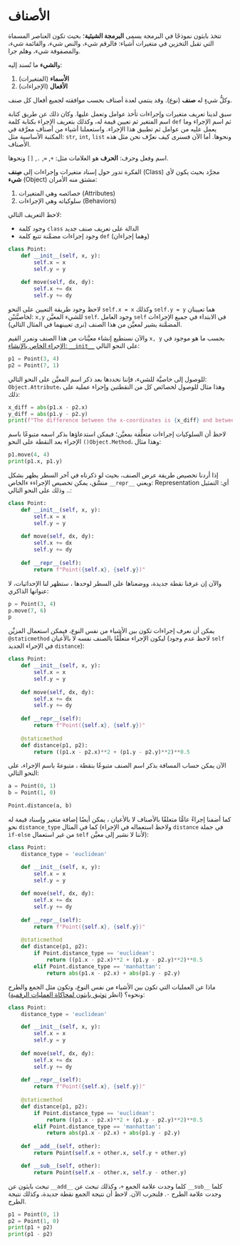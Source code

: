 # الأصناف

تتخذ بايثون نموذجًا في البرمجة يسمى **البرمجة الشيئية**؛ بحيث تكون العناصر المسماة التي تقبل التخزين في متغيرات أشياء: فالرقم شيء، والنص شيء، والقائمة شيء، والمصفوفة شيء، وهلم جرا.

و**الشيء** ما تُسند إليه:

1. **الأسماء** (المتغيرات)
2. **الأفعال** (الإجراءات)

وكلُّ شيءٍ له **صنف** (نوع). وقد ينتمي لعدة أصناف بحسب موافقته لجميع أفعال كل صنف.

سبق لدينا تعريف متغيرات وإجراءات تأخذ عوامل وتعمل عليها. وكان ذلك عن طريق كتابة اسم المتغير ثم تعيين قيمة له، وكذلك بتعريف الإجراء بكتابة كلمة `def` ثم اسم الإجراء وما يعمل عليه من عوامل ثم تطبيق هذا الإجراء. واستعملنا أشياء من أصناف معرَّفة في المكتبة الأساسية مثل: `str`, `int`, `list` ونحوها. أما الآن فسنرى كيف نعرِّف نحن مثل هذه الأصناف.

اسم وفعل وحرف: **الحرف** هو العلامات مثل: `+`, `=`, `.`, `[]` ونحوها.

الفكرة تدور حول إسناد متغيرات وإجراءات إلى **صِنف** (Class) مجرَّد بحيث يكون لأي **شيء** (Object) مشتق منه الأمران:

1. خصائصه وهي المتغيرات (Attributes)
2. سلوكياته وهي الإجراءات (Behaviors)

لاحظ التعريف التالي:

- وجود كلمة `class` الدالة على تعريف صنف جديد
- وجود إجراءات مضمَّنة تتبع كلمة `def` (وهما إجراءان)

```python
class Point:
    def __init__(self, x, y):
        self.x = x
        self.y = y
    
    def move(self, dx, dy):
        self.x += dx
        self.y += dy
```

لاحظ وجود طريقة التعيين على النحو `self.x = x` وكذلك `self.y = y` هما تعيينان لخاصيَّتيْن: `x,y` للشيء المعيَّن `self`. وجود العامل `self` في الابتداء في جميع الإجراءات المضمَّنة يشير لمعيَّن من هذا الصنف (نرى تعيينهما في المثال التالي).

والآن نستطيع إنشاء معيَّنات من هذا الصنف ونمرر القيم `x, y` بحسب ما هو موجود في [الإجراء الخاص بالإنشاء: `__init__`](https://docs.python.org/3/reference/datamodel.html#object.__init__) على النحو التالي:

```python
p1 = Point(3, 4)
p2 = Point(7, 1)
```

للوصول إلى خاصيَّة للشيء، فإننا نحددها بعد ذكر اسم المعيَّن على النحو التالي: `Object.Attribute`، وهذا مثال للوصول لخصائص كل من النقطتين وإجراء عملية على ذلك:

```python
x_diff = abs(p1.x - p2.x)
y_diff = abs(p1.y - p2.y)
print(f"The difference between the x-coordinates is {x_diff} and between the y-coordinates is {y_diff}.")
```

لاحظ أن السلوكيات إجراءات متعلِّقة بمعيَّن؛ فيمكن استدعاؤها بذكر اسمه متبوعًا باسم الإجراء بعد النقطة على النحو `()Object.Method`، وهذا مثال:

```python
p1.move(4, 4)
print(p1.x, p1.y)
```

إذا أردنا تخصيص طريقة عرض الصنف، بحيث لو ذكرناه في آخر السطر يظهر بشكل منسَّق، يمكن تخصيص الإجراءء ءالخاص `__repr__` ويعني: Representation أي: التمثيل .. وذلك على النحو التالي:

```python
class Point:
    def __init__(self, x, y):
        self.x = x
        self.y = y
    
    def move(self, dx, dy):
        self.x += dx
        self.y += dy
    
    def __repr__(self):
        return f"Point({self.x}, {self.y})"
```

والآن إن عرفنا نقطة جديدة، ووضعناها على السطر لوحدها ، ستظهر لنا الإحداثيات، لا عنوانها الذاكري:

```python
p = Point(3, 4)
p.move(7, 6)
p
```

يمكن أن نعرف إجراءات تكون بين الأشياء من نفس النوع، فيمكن استعمال المزيِّن `@staticmethod` ليكون الإجراء متعلِّقًا بالصنف نفسه لا بالأعيان (لاحظ عدم وجود `self` في الإجراء الجديد `distance`):

```python
class Point:
    def __init__(self, x, y):
        self.x = x
        self.y = y
    
    def move(self, dx, dy):
        self.x += dx
        self.y += dy
    
    def __repr__(self):
        return f"Point({self.x}, {self.y})"
				
    @staticmethod
    def distance(p1, p2):
        return ((p1.x - p2.x)**2 + (p1.y - p2.y)**2)**0.5
```

الآن يمكن حساب المسافة بذكر اسم الصنف متبوعًا بنقطة ، متبوعةً باسم الإجراء، على النحو التالي:

```python
a = Point(0, 1)
b = Point(1, 0)

Point.distance(a, b)
```

كما أضفنا إجراءً عامًّا متعلقًا بالأصناف لا بالأعيان ، يمكن أيضًا إضافة متغير وإسناد قيمة له نحو `distance_type` كما في المثال (ولاحظ استعماله في الإجراء `distance` في جملة `if-else` من غير استعمال `self` لأننا لا نشير إلى معيَّن):

```python
class Point:
    distance_type = 'euclidean'

    def __init__(self, x, y):
        self.x = x
        self.y = y
    
    def move(self, dx, dy):
        self.x += dx
        self.y += dy
    
    def __repr__(self):
        return f"Point({self.x}, {self.y})"
    
    @staticmethod
    def distance(p1, p2):
        if Point.distance_type == 'euclidean':
            return ((p1.x - p2.x)**2 + (p1.y - p2.y)**2)**0.5
        elif Point.distance_type == 'manhattan':
            return abs(p1.x - p2.x) + abs(p1.y - p2.y)
```

ماذا عن العمليات التي تكون بين الأشياء من نفس النوع، وتكون مثل الجمع والطرح ونحوه؟ (انظر [توثيق بايثون لمحاكاة العمليات الرقمية](https://docs.python.org/3/reference/datamodel.html#emulating-numeric-types)):

```python
class Point:
    distance_type = 'euclidean'

    def __init__(self, x, y):
        self.x = x
        self.y = y
    
    def move(self, dx, dy):
        self.x += dx
        self.y += dy
    
    def __repr__(self):
        return f"Point({self.x}, {self.y})"
    
    @staticmethod
    def distance(p1, p2):
        if Point.distance_type == 'euclidean':
            return ((p1.x - p2.x)**2 + (p1.y - p2.y)**2)**0.5
        elif Point.distance_type == 'manhattan':
            return abs(p1.x - p2.x) + abs(p1.y - p2.y)
    
    def __add__(self, other):
        return Point(self.x + other.x, self.y + other.y)

    def __sub__(self, other):
        return Point(self.x - other.x, self.y - other.y)
```

تبحث بايثون عن `__add__` كلما وجدت علامة الجمع `+`، وكذلك تبحث عن `__sub__` كلما وجدت علامة الطرح `-`. فلنجرب الآن. لاحظ أن نتيجة الجمع نقطة جديدة، وكذلك نتيجة الطرح.

```python
p1 = Point(0, 1)
p2 = Point(1, 0)
print(p1 + p2)
print(p1 - p2)
```
